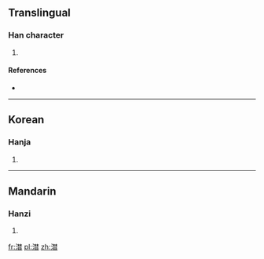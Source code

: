 ==Translingual==

===Han character===
{{Han char|rn=85|rad=水|as=12|sn=15|four=|canj=水木木日 (EDDA)|ids=⿰氵⿱林日}}

# {{defn|Han|sort=水12}}

====References====
* {{Han ref|kx=0652.321|hdz=31737.090|uh=6F98|ud=28568}}

----

==Korean==

===Hanja===
{{ko-hanja|hangeul=산|eumhun=|rv=san|mr=san|y=san}}

# {{defn|Korean|sort=水12}}

----

==Mandarin==

===Hanzi===
{{cmn-hanzi|pin=[[shān]] ([[shan1]])|wg=shan<sup>1</sup>}}

# {{defn|Mandarin|sort=水12}}

[[fr:澘]]
[[pl:澘]]
[[zh:澘]]